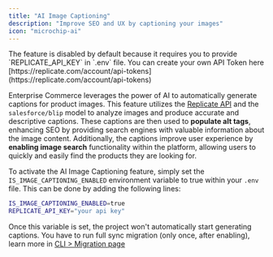 ```yaml
---
title: "AI Image Captioning"
description: "Improve SEO and UX by captioning your images"
icon: "microchip-ai"
---
```


<Note>
  The feature is disabled by default because it requires you to provide `REPLICATE_API_KEY` in `.env` file. You can create your own API Token here
  [https://replicate.com/account/api-tokens](https://replicate.com/account/api-tokens)
</Note>

Enterprise Commerce leverages the power of AI to automatically generate captions for product images.
This feature utilizes the [Replicate API](https://replicate.com/) and the `salesforce/blip` model to analyze images and produce accurate and descriptive captions.
These captions are then used to **populate alt tags**, enhancing SEO by providing search engines with valuable information about the image content. Additionally, the captions improve user experience by **enabling image search** functionality within the platform, allowing users to quickly and easily find the products they are looking for.

To activate the AI Image Captioning feature, simply set the `IS_IMAGE_CAPTIONING_ENABLED` environment variable to true within your `.env` file. This can be done by adding the following lines:

```bash .env
IS_IMAGE_CAPTIONING_ENABLED=true
REPLICATE_API_KEY="your api key"
```

Once this variable is set, the project won't automatically start generating captions. You have to run full sync migration (only once, after enabling), learn more in [CLI > Migration page](/cli#migration)

